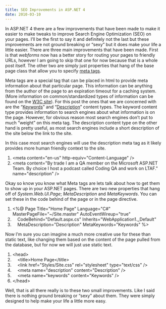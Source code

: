 ```yaml
---
title: SEO Improvements in ASP.NET 4
date: 2010-03-10
---
```

In ASP.NET 4 there are a few improvements that have been made to make it easier to make tweaks to improve Search Engine Optimization (SEO) on your pages. I’ll be the first to say it and definitely not the last but these improvements are not ground breaking or “sexy” but it does make your life a little easier. There are three main improvements that have been made. First is that <em>webforms</em> now has a better story for routing your pages to friendly URLs, however I am going to skip that one for now because that is a whole post itself. The other two are simply just properties that hang of the base page class that allow you to specify <a href="http://www.w3.org/TR/html401/struct/global.html#edef-META">meta tags</a>.

Meta tags are a special tag that can be placed in html to provide meta information about that particular page. This information can be anything from the author of the page to an expiration timeout for a caching system. (More information on common/standardized types of information can be found on the <a href="http://www.w3.org/TR/html401/struct/global.html#edef-META">W3C site</a>). For this post the ones that we are concerned with are the “<a href="http://www.w3.org/TR/html401/appendix/notes.html#recs">Keywords</a>” and “<a href="http://www.w3.org/TR/html401/appendix/notes.html#recs">Description</a>” content types. The keyword content type provides information to search engines about what information is on the page. However, for obvious reason most search engines don’t put to much “weight” on this meta tag. The description content type on the other hand is pretty useful, as most search engines include a short description of the site below the link to the site.

In this case most search engines will use the description meta tag as it likely provides more human friendly context to the site.

<div className="wlWriterEditableSmartContent" id="scid:9ce6104f-a9aa-4a17-a79f-3a39532ebf7c:79234b2d-d454-4f9d-b431-539fad280ecd" css="margin: 0px; display: inline; float: none; padding: 0px;">
<div css="border: #000080 1px solid; color: #000; font-family: 'Courier New', Courier, Monospace; font-size: 10pt;">
<div css="background: #ddd; overflow: auto;">
<ol css="background: #ffffff; margin: 0 0 0 2em; padding: 0 0 0 5px;">
    <li><span css="color: #0000ff;">&lt;</span><span css="color: #800000;">meta</span> <span css="color: #ff0000;">content</span><span css="color: #0000ff;">="en-us"</span> <span css="color: #ff0000;">http-equiv</span><span css="color: #0000ff;">="Content-Language"</span> <span css="color: #0000ff;">/&gt;</span></li>
    <li css="background: #f3f3f3;"><span css="color: #0000ff;">&lt;</span><span css="color: #800000;">meta</span> <span css="color: #ff0000;">content</span><span css="color: #0000ff;">="By trade I am a QA member on the Microsoft ASP.NET Team. By choice I host a podcast called Coding QA and work on LTAF."</span> <span css="color: #ff0000;">name</span><span css="color: #0000ff;">="description"</span> <span css="color: #0000ff;">/&gt;</span></li>
</ol>
</div>
</div>
</div>

Okay so know you know what Meta tags are lets talk about how to get them to show up in your ASP.NET pages. There are two new properties that hang off of <em>System.Web.UI.Page</em>;<em> MetaDescription</em> and <em>MetaKeywords</em>. You can set these in the code behind of the page or in the page directive.

<div className="wlWriterEditableSmartContent" id="scid:9ce6104f-a9aa-4a17-a79f-3a39532ebf7c:64762c11-101b-4799-81aa-136a30ee67d9" css="margin: 0px; display: inline; float: none; padding: 0px;">
<div css="border: #000080 1px solid; color: #000; font-family: 'Courier New', Courier, Monospace; font-size: 10pt;">
<div css="background: #ddd; overflow: auto;">
<ol css="background: #ffffff; margin: 0 0 0 2em; padding: 0 0 0 5px;">
    <li><span css="background: #ffff00;">&lt;%</span><span css="color: #0000ff;">@</span> <span css="color: #800000;">Page</span> <span css="color: #ff0000;">Title</span><span css="color: #0000ff;">="Home Page"</span> <span css="color: #ff0000;">Language</span><span css="color: #0000ff;">="C#"</span> <span css="color: #ff0000;">MasterPageFile</span><span css="color: #0000ff;">="~/Site.master"</span> <span css="color: #ff0000;">AutoEventWireup</span><span css="color: #0000ff;">="true"</span></li>
    <li css="background: #f3f3f3;">    <span css="color: #ff0000;">CodeBehind</span><span css="color: #0000ff;">="Default.aspx.cs"</span> <span css="color: #ff0000;">Inherits</span><span css="color: #0000ff;">="WebApplication1._Default"</span></li>
    <li>    <span css="color: #ff0000;">MetaDescription</span><span css="color: #0000ff;">="Description"</span> <span css="color: #ff0000;">MetaKeywords</span><span css="color: #0000ff;">="Keywords"</span> <span css="background: #ffff00;">%&gt;</span></li>
</ol>
</div>
</div>
</div>

Now I’m sure you can imagine a much more creative use for these than static text, like changing them based on the content of the page pulled from the database, but for now we will just use static text.

<div className="wlWriterEditableSmartContent" id="scid:9ce6104f-a9aa-4a17-a79f-3a39532ebf7c:fc650aec-c3f9-4219-bc5f-598b1d2a6267" css="margin: 0px; display: inline; float: none; padding: 0px;">
<div css="border: #000080 1px solid; color: #000; font-family: 'Courier New', Courier, Monospace; font-size: 10pt;">
<div css="background: #ddd; overflow: auto;">
<ol css="background: #ffffff; margin: 0 0 0 2em; padding: 0 0 0 5px;">
    <li><span css="color: #0000ff;">&lt;</span><span css="color: #800000;">head</span><span css="color: #0000ff;">&gt;</span></li>
    <li css="background: #f3f3f3;">    <span css="color: #0000ff;">&lt;</span><span css="color: #800000;">title</span><span css="color: #0000ff;">&gt;</span>Home Page<span css="color: #0000ff;">&lt;/</span><span css="color: #800000;">title</span><span css="color: #0000ff;">&gt;</span></li>
    <li>    <span css="color: #0000ff;">&lt;</span><span css="color: #800000;">link</span> <span css="color: #ff0000;">href</span><span css="color: #0000ff;">="Styles/Site.css"</span> <span css="color: #ff0000;">rel</span><span css="color: #0000ff;">="stylesheet"</span> <span css="color: #ff0000;">type</span><span css="color: #0000ff;">="text/css"</span> <span css="color: #0000ff;">/&gt;</span></li>
    <li css="background: #f3f3f3;">    <span css="color: #0000ff;">&lt;</span><span css="color: #800000;">meta</span> <span css="color: #ff0000;">name</span><span css="color: #0000ff;">="description"</span> <span css="color: #ff0000;">content</span><span css="color: #0000ff;">="Description"</span> <span css="color: #0000ff;">/&gt;</span></li>
    <li>    <span css="color: #0000ff;">&lt;</span><span css="color: #800000;">meta</span> <span css="color: #ff0000;">name</span><span css="color: #0000ff;">="keywords"</span> <span css="color: #ff0000;">content</span><span css="color: #0000ff;">="Keywords"</span> <span css="color: #0000ff;">/&gt;</span></li>
    <li css="background: #f3f3f3;"><span css="color: #0000ff;">&lt;/</span><span css="color: #800000;">head</span><span css="color: #0000ff;">&gt;</span></li>
</ol>
</div>
</div>
</div>


Well, that is all there really is to these two small improvements. Like I said there is nothing ground breaking or “sexy” about them. They were simply designed to help make your life a little more easy.
